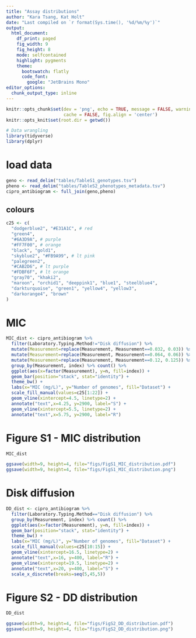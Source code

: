 ```yaml
---
title: "Assay distributions"
author: "Kara Tsang, Kat Holt"
date: "Last compiled on `r format(Sys.time(), '%d/%m/%y')`"
output: 
  html_document: 
    df_print: paged
    fig_width: 9
    fig_height: 8
    mode: selfcontained
    highlight: pygments
    theme: 
      bootswatch: flatly
      code_font:
        google: "JetBrains Mono"
editor_options: 
  chunk_output_type: inline
---
```


```{=html}
<style type="text/css">
.main-container {
  max-width: 1600px !important;
  margin-left: auto;
  margin-right: auto;
}
</style>
```

```r
knitr::opts_chunk$set(dev = 'png', echo = TRUE, message = FALSE, warning = FALSE,
                      cache = FALSE, fig.align = 'center')
knitr::opts_knit$set(root.dir = getwd())

# Data wrangling
library(tidyverse)
library(dplyr)
```

# load data
``` r
geno <- read_delim("tables/TableS1_genotypes.tsv")
pheno <- read_delim("tables/TableS2_phenotypes_metadata.tsv")
cipro_antibiogram <- full_join(geno,pheno)

```

## colours
``` r

c25 <- c(
  "dodgerblue2", "#E31A1C", # red
  "green4",
  "#6A3D9A", # purple
  "#FF7F00", # orange
  "black", "gold1",
  "skyblue2", "#FB9A99", # lt pink
  "palegreen2",
  "#CAB2D6", # lt purple
  "#FDBF6F", # lt orange
  "gray70", "khaki2",
  "maroon", "orchid1", "deeppink1", "blue1", "steelblue4",
  "darkturquoise", "green1", "yellow4", "yellow3",
  "darkorange4", "brown"
)
```

# MIC
``` r
MIC_dist <- cipro_antibiogram %>%
  filter(Laboratory.Typing.Method!="Disk diffusion") %>%
  mutate(Measurement=replace(Measurement, Measurement==0.032, 0.03)) %>%
  mutate(Measurement=replace(Measurement, Measurement==0.064, 0.06)) %>%
  mutate(Measurement=replace(Measurement, Measurement==0.12, 0.125)) %>%
  group_by(Measurement, index) %>% count() %>%
  ggplot(aes(x=factor(Measurement), y=n, fill=index)) + 
  geom_bar(position="stack", stat="identity") +
  theme_bw() +
  labs(x="MIC (mg/L)", y="Number of genomes", fill="Dataset") +
  scale_fill_manual(values=c25[1:22]) +
  geom_vline(xintercept=4.5, linetype=2) +
  annotate("text",x=4.25, y=2900, label="S") +
  geom_vline(xintercept=5.5, linetype=2) +
  annotate("text",x=5.75, y=2900, label="R")

```

# Figure S1 - MIC distribution
``` r

MIC_dist

ggsave(width=9, height=4, file="figs/FigS1_MIC_distribution.pdf")
ggsave(width=9, height=4, file="figs/FigS1_MIC_distribution.png")

```



# Disk diffusion
``` r
DD_dist <- cipro_antibiogram %>%
  filter(Laboratory.Typing.Method=="Disk diffusion") %>%
  group_by(Measurement, index) %>% count() %>%
  ggplot(aes(x=factor(Measurement), y=n, fill=index)) + 
  geom_bar(position="stack", stat="identity") +
  theme_bw() +
  labs(x="MIC (mg/L)", y="Number of genomes", fill="Dataset") +
  scale_fill_manual(values=c25[10:15]) +
  geom_vline(xintercept=16.5, linetype=2) +
  annotate("text",x=16, y=400, label="R") +
  geom_vline(xintercept=19.5, linetype=2) +
  annotate("text",x=20, y=400, label="S") + 
  scale_x_discrete(breaks=seq(5,45,5))

```

# Figure S2 - DD distribution
``` r

DD_dist

ggsave(width=9, height=4, file="figs/FigS2_DD_distribution.pdf")
ggsave(width=9, height=4, file="figs/FigS2_DD_distribution.png")

```
